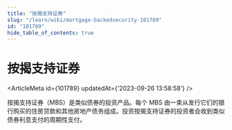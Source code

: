 ```yaml
---
title: "按揭支持证券"
slug: "/learn/wiki/mortgage-backedsecurity-101789"
id: "101789"
hide_table_of_contents: true
---
```



# 按揭支持证券

<ArticleMeta id={101789} updatedAt={'2023-09-26 13:58:58'} />
<div className='border-solid border-b border-t-0 my-4 border-[var(--ifm-color-gray-300)]' />

按揭支持证券（MBS）是类似债券的投资产品。每个 MBS 由一束从发行它们的银行购买的住房贷款和其他房地产债务组成。投资按揭支持证券的投资者会收到类似债券利息支付的周期性支付。

